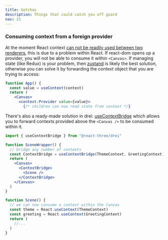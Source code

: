 ```yaml
---
title: Gotchas
description: Things that could catch you off guard
nav: 21
---
```


### Consuming context from a foreign provider

At the moment React context [can not be readily used between two renderers](hhttps://github.com/pmndrs/react-three-fiber/issues/43), this is due to a problem within React. If react-dom opens up a provider, you will not be able to consume it within `<Canvas>`. If managing state (like Redux) is your problem, then [zustand](https://github.com/react-spring/zustand) is likely the best solution, otherwise you can solve it by forwarding the context object that you are trying to access:

```jsx
function App() {
  const value = useContext(context)
  return (
    <Canvas>
      <context.Provider value={value}>
        {/* children can now read state from context */}
```

There's also a ready-made solution in drei: [useContextBridge](https://github.com/pmndrs/drei#usecontextbridge) which allows you to forward contexts provided above the `<Canvas />` to be consumed within it.

```jsx
import { useContextBridge } from "@react-three/drei"

function SceneWrapper() {
  // bridge any number of contexts
  const ContextBridge = useContextBridge(ThemeContext, GreetingContext)
  return (
    <Canvas>
      <ContextBridge>
        <Scene />
      </ContextBridge>
    </Canvas>
  )
}

function Scene() {
  // we can now consume a context within the Canvas
  const theme = React.useContext(ThemeContext)
  const greeting = React.useContext(GreetingContext)
  return (
    //...
  )
}
```
